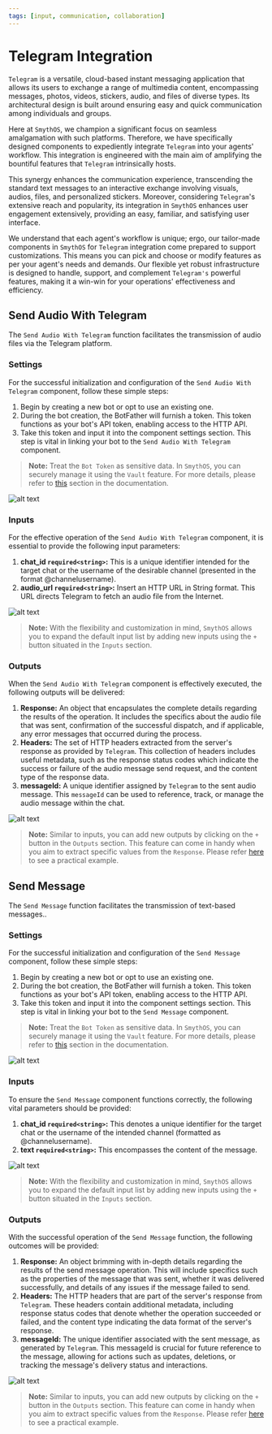 ```yaml
---
tags: [input, communication, collaboration]
---
```


# Telegram Integration

`Telegram` is a versatile, cloud-based instant messaging application that allows its users to exchange a range of multimedia content, encompassing messages, photos, videos, stickers, audio, and files of diverse types. Its architectural design is built around ensuring easy and quick communication among individuals and groups.

Here at `SmythOS`, we champion a significant focus on seamless amalgamation with such platforms. Therefore, we have specifically designed components to expediently integrate `Telegram` into your agents' workflow. This integration is engineered with the main aim of amplifying the bountiful features that `Telegram` intrinsically hosts.

This synergy enhances the communication experience, transcending the standard text messages to an interactive exchange involving visuals, audios, files, and personalized stickers. Moreover, considering `Telegram`'s extensive reach and popularity, its integration in `SmythOS` enhances user engagement extensively, providing an easy, familiar, and satisfying user interface.

We understand that each agent's workflow is unique; ergo, our tailor-made components in `SmythOS` for `Telegram` integration come prepared to support customizations. This means you can pick and choose or modify features as per your agent's needs and demands. Our flexible yet robust infrastructure is designed to handle, support, and complement `Telegram's` powerful features, making it a win-win for your operations' effectiveness and efficiency.

## Send Audio With Telegram

The `Send Audio With Telegram` function facilitates the transmission of audio files via the Telegram platform.

### Settings

For the successful initialization and configuration of the `Send Audio With Telegram` component, follow these simple steps:

1. Begin by creating a new bot or opt to use an existing one.
2. During the bot creation, the BotFather will furnish a token. This token functions as your bot's API token, enabling access to the HTTP API.
3. Take this token and input it into the component settings section. This step is vital in linking your bot to the `Send Audio With Telegram` component.

> **Note:** Treat the `Bot Token` as sensitive data. In `SmythOS`, you can securely manage it using the `Vault` feature. For more details, please refer to [this](https://app.smythos.com/doc/#/vault/keysManagement) section in the documentation.

<Image src="/img/telegram/screenshot1.png" alt="alt text" />

### Inputs

For the effective operation of the `Send Audio With Telegram` component, it is essential to provide the following input parameters:

1. **chat_id `required<string>`:** This is a unique identifier intended for the target chat or the username of the desirable channel (presented in the format @channelusername).
2. **audio_url `required<string>`:** Insert an HTTP URL in String format. This URL directs Telegram to fetch an audio file from the Internet.

<Image src="/img/telegram/screenshot2.png" alt="alt text" />

> **Note:** With the flexibility and customization in mind, `SmythOS` allows you to expand the default input list by adding new inputs using the `+` button situated in the `Inputs` section.

### Outputs

When the `Send Audio With Telegram` component is effectively executed, the following outputs will be delivered:

1. **Response:** An object that encapsulates the complete details regarding the results of the operation. It includes the specifics about the audio file that was sent, confirmation of the successful dispatch, and if applicable, any error messages that occurred during the process.
2. **Headers:** The set of HTTP headers extracted from the server's response as provided by `Telegram`. This collection of headers includes useful metadata, such as the response status codes which indicate the success or failure of the audio message send request, and the content type of the response data.
3. **messageId:** A unique identifier assigned by `Telegram` to the sent audio message. This `messageId` can be used to reference, track, or manage the audio message within the chat.

<Image src="/img/telegram/screenshot3.png" alt="alt text" />

> **Note:** Similar to inputs, you can add new outputs by clicking on the `+` button in the `Outputs` section. This feature can come in handy when you aim to extract specific values from the `Response`. Please refer [here](https://app.smythos.com/doc/#/components/APICall?id=example-without-authentication) to see a practical example.

## Send Message

The `Send Message` function facilitates the transmission of text-based messages..

### Settings

For the successful initialization and configuration of the `Send Message` component, follow these simple steps:

1. Begin by creating a new bot or opt to use an existing one.
2. During the bot creation, the BotFather will furnish a token. This token functions as your bot's API token, enabling access to the HTTP API.
3. Take this token and input it into the component settings section. This step is vital in linking your bot to the `Send Message` component.

> **Note:** Treat the `Bot Token` as sensitive data. In `SmythOS`, you can securely manage it using the `Vault` feature. For more details, please refer to [this](https://app.smythos.com/doc/#/vault/keysManagement) section in the documentation.

<Image src="/img/telegram/screenshot4.png" alt="alt text" />

### Inputs

To ensure the `Send Message` component functions correctly, the following vital parameters should be provided:

1. **chat_id `required<string>`:** This denotes a unique identifier for the target chat or the username of the intended channel (formatted as @channelusername).
2. **text `required<string>`:** This encompasses the content of the message.

<Image src="/img/telegram/screenshot5.png" alt="alt text" />

> **Note:** With the flexibility and customization in mind, `SmythOS` allows you to expand the default input list by adding new inputs using the `+` button situated in the `Inputs` section.

### Outputs

With the successful operation of the `Send Message` function, the following outcomes will be provided:

1. **Response:** An object brimming with in-depth details regarding the results of the send message operation. This will include specifics such as the properties of the message that was sent, whether it was delivered successfully, and details of any issues if the message failed to send.
2. **Headers:** The HTTP headers that are part of the server's response from `Telegram`. These headers contain additional metadata, including response status codes that denote whether the operation succeeded or failed, and the content type indicating the data format of the server's response.
3. **messageId:** The unique identifier associated with the sent message, as generated by `Telegram`. This messageId is crucial for future reference to the message, allowing for actions such as updates, deletions, or tracking the message's delivery status and interactions.

<Image src="/img/telegram/screenshot6.png" alt="alt text" />

> **Note:** Similar to inputs, you can add new outputs by clicking on the `+` button in the `Outputs` section. This feature can come in handy when you aim to extract specific values from the `Response`. Please refer [here](https://app.smythos.com/doc/#/components/APICall?id=example-without-authentication) to see a practical example.
